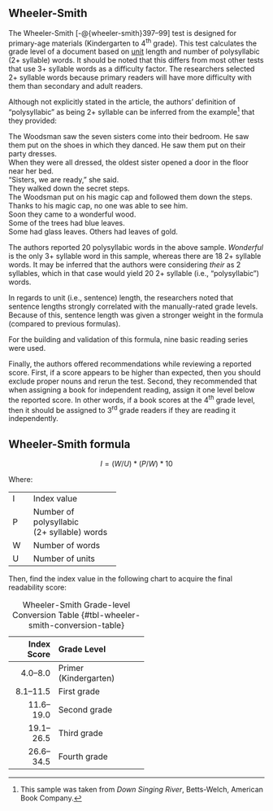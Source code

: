 ## Wheeler-Smith\index{Wheeler-Smith|(idxit} {#sec-wheeler-smith}

The Wheeler-Smith [-@{wheeler-smith}397–99] test is designed for primary-age materials (Kindergarten to 4^th^ grade).
This test calculates the grade level of a document based on [unit](#sec-glossary)\index{sentences!units} length and number of polysyllabic\index{polysyllabic} (2+ syllable) words.
It should be noted that this differs from most other tests that use 3+ syllable words as a difficulty factor.
The researchers selected 2+ syllable words because primary readers will have more difficulty with them than secondary and adult readers.

Although not explicitly stated in the article, the authors' definition of "polysyllabic" as being 2+ syllable can be inferred from the example[^River] that they provided:

::: {.fancyquotes data-latex=''}
The Woodsman saw the seven sisters come into their bedroom. He saw them put on the shoes in which they danced. He saw them put on their party dresses.  
When they were all dressed, the oldest sister opened a door in the floor near her bed.  
“Sisters, we are ready,” she said.  
They walked down the secret steps.  
The Woodsman put on his magic cap and followed them down the steps.  
Thanks to his magic cap, no one was able to see him.  
Soon they came to a wonderful wood.  
Some of the trees had blue leaves.  
Some had glass leaves. Others had leaves of gold.
:::

The authors reported 20 polysyllabic words in the above sample.
*Wonderful* is the only 3+ syllable word in this sample, whereas there are 18 2+ syllable words.
It may be inferred that the authors were considering *their* as 2 syllables, which in that case would yield 20 2+ syllable (i.e., “polysyllabic”) words.

In regards to unit\index{sentences!units} (i.e., sentence) length, the researchers noted that sentence lengths strongly correlated with the manually-rated grade levels.
Because of this, sentence length was given a stronger weight in the formula (compared to previous formulas).

For the building and validation of this formula, nine basic reading series were used.

Finally, the authors offered recommendations while reviewing a reported score.
First, if a score appears to be higher than expected, then you should exclude proper nouns\index{proper nouns!Wheeler-Smith} and rerun the test.
Second, they recommended that when assigning a book for independent reading, assign it one level below the reported score.
In other words, if a book scores at the 4^th^ grade level, then it should be assigned to 3^rd^ grade readers if they are reading it independently.

::: {.callout-note icon=false}
## Wheeler-Smith formula

$$
I = (W/U)*(P/W)*10
$$
:::

::: {.minipage data-latex="{\textwidth}"}
Where:\index{sentences!units}

+:--+:------------------------+
| I | Index value             |
+---+-------------------------+
| P | Number of polysyllabic\ |
|   | (2+ syllable) words     |
+---+-------------------------+
| W | Number of words         |
+---+-------------------------+
| U | Number of units         |
+---+-------------------------+
:::

Then, find the index value in the following chart to acquire the final readability score:

+-------------+-----------------------+
| Index Score | Grade Level           |
+============:+:======================+
| 4.0–8.0     | Primer (Kindergarten) |
+-------------+-----------------------+
| 8.1–11.5    | First grade           |
+-------------+-----------------------+
| 11.6–19.0   | Second grade          |
+-------------+-----------------------+
| 19.1–26.5   | Third grade           |
+-------------+-----------------------+
| 26.6–34.5   | Fourth grade          |
+-------------+-----------------------+

: Wheeler-Smith Grade-level Conversion Table {#tbl-wheeler-smith-conversion-table}

[^River]: This sample was taken from *Down Singing River*, Betts-Welch, American Book Company.\index{Wheeler-Smith|)}